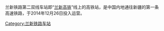 兰新铁路第二双线车站即“[[兰新铁路第二双线|兰新高铁]]”线上的高铁站，是中国内地通往新疆的第一条高速铁路，于2014年12月26日投入运营。

[[Category:兰新铁路车站|Category:兰新铁路车站]]